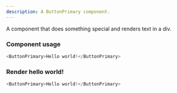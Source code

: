 ```yaml
---
description: A ButtonPrimary component.
---
```



A component that does something special and renders text in a div.

### Component usage
```js
<ButtonPrimary>Hello world!</ButtonPrimary>
```

### Render hello world!

```js live
<ButtonPrimary>Hello world!</ButtonPrimary>
```
